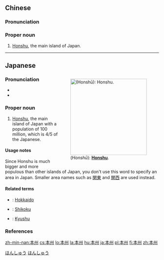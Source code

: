 ==Chinese==
{{zh-forms}}

===Pronunciation===
{{zh-pron
|m=Běnzhōu
|c=bun2 zau1
|mn=Pún-chiu
|cat=pn
}}

===Proper noun===
{{zh-proper noun}}

# [[Honshu]], the main island of Japan.

{{zh-cat|Islands|Japan}}

----

==Japanese==
<div style="float:right;">
{{wikipedia|lang=ja}}
{{wikipedia|Honshu}}
[[File:Japan Honshu large.png|thumb|250px|{{lang|ja|本州}} (''Honshū''): '''[[Honshu]]'''.]]
</div>
{{ja-kanjitab|ほん|しゅう|yomi=on}}

===Pronunciation===
* {{ja-pron|ほんしゅう|y=o|acc=1|acc_ref=NHK}}
* {{audio|Ja-Honshu.ogg|Audio|lang=ja}}

===Proper noun===
{{ja-pos|ほんしゅう|proper|hhira=ほんしう}}

# [[Honshu]], the main island of Japan with a population of 100 million, which is 4/5 of the Japanese.

====Usage notes====
Since Honshu is much bigger and more populous than other islands of Japan, you don't use this word to specify an area in Japan. Smaller area names such as [[関東]] and [[関西]] are used instead.

====Related terms====
* {{ja-r|北海道|ほっかいどう|caps=y}}: [[Hokkaido]]
* {{ja-r|四国|しこく|caps=y}}: [[Shikoku]]
* {{ja-r|九州|きゅうしゅう|caps=y}}: [[Kyushu]]

===References===
<references/>

[[Category:ja:Islands|ほんしゅう]]
[[Category:ja:Japan|ほんしゅう]]

[[zh-min-nan:本州]]
[[cs:本州]]
[[lo:本州]]
[[la:本州]]
[[hu:本州]]
[[ja:本州]]
[[pl:本州]]
[[fi:本州]]
[[zh:本州]]